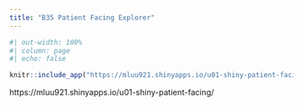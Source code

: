 ```yaml
---
title: "B35 Patient Facing Explorer"
---
```


```r
#| out-width: 100%
#| column: page
#| echo: false

knitr::include_app("https://mluu921.shinyapps.io/u01-shiny-patient-facing/", height = '800px')
```

https://mluu921.shinyapps.io/u01-shiny-patient-facing/
